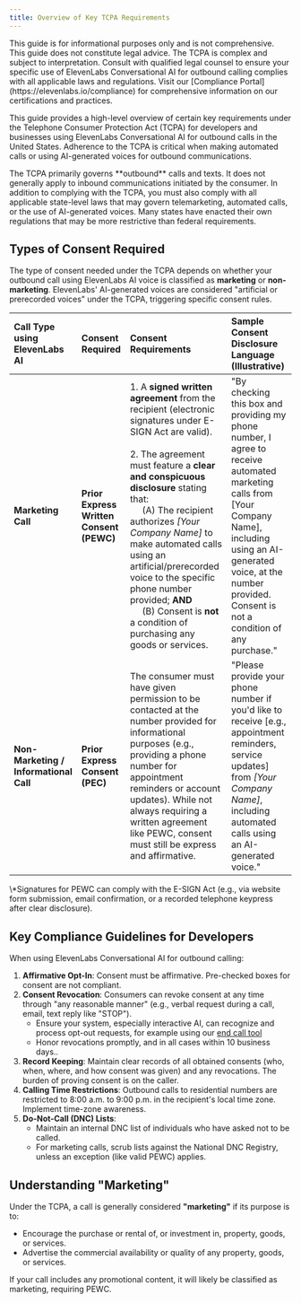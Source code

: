 ```yaml
---
title: Overview of Key TCPA Requirements
---
```


<Warning title="Legal Disclaimer">
  This guide is for informational purposes only and is not comprehensive. This guide does not
  constitute legal advice. The TCPA is complex and subject to interpretation. Consult with qualified
  legal counsel to ensure your specific use of ElevenLabs Conversational AI for outbound calling
  complies with all applicable laws and regulations. Visit our [Compliance Portal](https://elevenlabs.io/compliance) for comprehensive information on
  our certifications and practices.

</Warning>

This guide provides a high-level overview of certain key requirements under the Telephone Consumer Protection Act (TCPA) for developers and businesses using ElevenLabs Conversational AI for outbound calls in the United States. Adherence to the TCPA is critical when making automated calls or using AI-generated voices for outbound communications.

<Note>
  The TCPA primarily governs **outbound** calls and texts. It does not generally apply to inbound
  communications initiated by the consumer. In addition to complying with the TCPA, you must also
  comply with all applicable state-level laws that may govern telemarketing, automated calls, or the
  use of AI-generated voices. Many states have enacted their own regulations that may be more
  restrictive than federal requirements.
</Note>

## Types of Consent Required

The type of consent needed under the TCPA depends on whether your outbound call using ElevenLabs AI voice is classified as **marketing** or **non-marketing**. ElevenLabs' AI-generated voices are considered "artificial or prerecorded voices" under the TCPA, triggering specific consent rules.

| Call Type using ElevenLabs AI          | Consent Required                         | Consent Requirements                                                                                                                                                                                                                                                                                                                                                                                                                                                                                       | Sample Consent Disclosure Language (Illustrative)                                                                                                                                                                                       |
| :------------------------------------- | :--------------------------------------- | :--------------------------------------------------------------------------------------------------------------------------------------------------------------------------------------------------------------------------------------------------------------------------------------------------------------------------------------------------------------------------------------------------------------------------------------------------------------------------------------------------------- | :-------------------------------------------------------------------------------------------------------------------------------------------------------------------------------------------------------------------------------------- |
| **Marketing Call**                     | **Prior Express Written Consent (PEWC)** | 1. A **signed written agreement** from the recipient (electronic signatures under E-SIGN Act are valid).<br /><br />2. The agreement must feature a **clear and conspicuous disclosure** stating that:<br />&nbsp;&nbsp;&nbsp;&nbsp; (A) The recipient authorizes _[Your Company Name]_ to make automated calls using an artificial/prerecorded voice to the specific phone number provided; **AND**<br />&nbsp;&nbsp;&nbsp;&nbsp; (B) Consent is **not** a condition of purchasing any goods or services. | "By checking this box and providing my phone number, I agree to receive automated marketing calls from [Your Company Name], including using an AI-generated voice, at the number provided. Consent is not a condition of any purchase." |
| **Non-Marketing / Informational Call** | **Prior Express Consent (PEC)**          | The consumer must have given permission to be contacted at the number provided for informational purposes (e.g., providing a phone number for appointment reminders or account updates). While not always requiring a written agreement like PEWC, consent must still be express and affirmative.                                                                                                                                                                                                          | "Please provide your phone number if you'd like to receive [e.g., appointment reminders, service updates] from _[Your Company Name]_, including automated calls using an AI-generated voice."                                           |

<Note>
  \*Signatures for PEWC can comply with the E-SIGN Act (e.g., via website form submission, email
  confirmation, or a recorded telephone keypress after clear disclosure).
</Note>

## Key Compliance Guidelines for Developers

When using ElevenLabs Conversational AI for outbound calling:

1.  **Affirmative Opt-In**: Consent must be affirmative. Pre-checked boxes for consent are not compliant.
2.  **Consent Revocation**: Consumers can revoke consent at any time through "any reasonable manner" (e.g., verbal request during a call, email, text reply like "STOP").
    - Ensure your system, especially interactive AI, can recognize and process opt-out requests, for example using our [end call tool](/docs/)
    - Honor revocations promptly, and in all cases within 10 business days..
3.  **Record Keeping**: Maintain clear records of all obtained consents (who, when, where, and how consent was given) and any revocations. The burden of proving consent is on the caller.
4.  **Calling Time Restrictions**: Outbound calls to residential numbers are restricted to 8:00 a.m. to 9:00 p.m. in the recipient's local time zone. Implement time-zone awareness.
5.  **Do-Not-Call (DNC) Lists**:
    - Maintain an internal DNC list of individuals who have asked not to be called.
    - For marketing calls, scrub lists against the National DNC Registry, unless an exception (like valid PEWC) applies.

## Understanding "Marketing"

Under the TCPA, a call is generally considered **"marketing"** if its purpose is to:

- Encourage the purchase or rental of, or investment in, property, goods, or services.
- Advertise the commercial availability or quality of any property, goods, or services.

If your call includes any promotional content, it will likely be classified as marketing, requiring PEWC.
